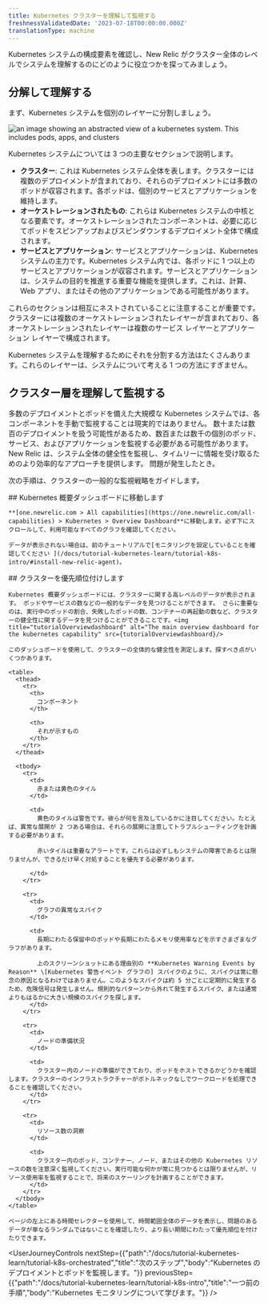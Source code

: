 ```yaml
---
title: Kubernetes クラスターを理解して監視する
freshnessValidatedDate: '2023-07-18T00:00:00.000Z'
translationType: machine
---
```





Kubernetes システムの構成要素を確認し、New Relic がクラスター全体のレベルでシステムを理解するのにどのように役立つかを探ってみましょう。

## 分解して理解する

まず、Kubernetes システムを個別のレイヤーに分割しましょう。

<img
  title="k8sDiagramContext"
  alt="an image showing an abstracted view of a kubernetes system. This includes pods, apps, and clusters"
  src={k8sDiagramContext}
/>

Kubernetes システムについては 3 つの主要なセクションで説明します。

* **クラスター**: これは Kubernetes システム全体を表します。クラスターには複数のデプロイメントが含まれており、それらのデプロイメントには多数のポッドが収容されます。各ポッドは、個別のサービスとアプリケーションを維持します。
* **オーケストレーションされたもの**: これらは Kubernetes システムの中核となる要素です。オーケストレーションされたコンポーネントは、必要に応じてポッドをスピンアップおよびスピンダウンするデプロイメント全体で構成されます。
* **サービスとアプリケーション**: サービスとアプリケーションは、Kubernetes システムの主力です。Kubernetes システム内では、各ポッドに 1 つ以上のサービスとアプリケーションが収容されます。サービスとアプリケーションは、システムの目的を推進する重要な機能を提供します。これは、計算、Web アプリ、またはその他のアプリケーションである可能性があります。

これらのセクションは相互にネストされていることに注意することが重要です。クラスターには複数のオーケストレーションされたレイヤーが含まれており、各オーケストレーションされたレイヤーは複数のサービス レイヤーとアプリケーション レイヤーで構成されます。

<Callout variant="important">
  Kubernetes システムを理解するためにそれを分割する方法はたくさんあります。これらのレイヤーは、システムについて考える 1 つの方法にすぎません。
</Callout>

## クラスター層を理解して監視する

多数のデプロイメントとポッドを備えた大規模な Kubernetes システムでは、各コンポーネントを手動で監視することは現実的ではありません。 数十または数百のデプロイメントを扱う可能性があるため、数百または数千の個別のポッド、サービス、およびアプリケーションを監視する必要がある可能性があります。 New Relic は、システム全体の健全性を監視し、タイムリーに情報を受け取るためのより効率的なアプローチを提供します。 <InlinePopover type="alerts"/>問題が発生したとき。

次の手順は、クラスターの一般的な監視戦略をガイドします。

<Steps>
  <Step>
    ## Kubernetes 概要ダッシュボードに移動します

    **[one.newrelic.com > All capabilities](https://one.newrelic.com/all-capabilities) > Kubernetes > Overview Dashboard**に移動します。必ず下にスクロールして、利用可能なすべてのグラフを確認してください。

    データが表示されない場合は、前のチュートリアルで[モニタリングを設定していることを確認してください ](/docs/tutorial-kubernetes-learn/tutorial-k8s-intro/#install-new-relic-agent)。
  </Step>

  <Step>
    ## クラスターを優先順位付けします

    Kubernetes 概要ダッシュボードには、クラスターに関する高レベルのデータが表示されます。 ポッドやサービスの数などの一般的なデータを見つけることができます。 さらに重要なのは、実行中のポッドの割合、失敗したポッドの数、コンテナーの再起動の数など、クラスターの健全性に関するデータを見つけることができることです。<img title="tutorialOverviewdashboard" alt="The main overview dashboard for the kubernetes capability" src={tutorialOverviewdashboard}/>

    このダッシュボードを使用して、クラスターの全体的な健全性を測定します。探すべき点がいくつかあります。

    <table>
      <thead>
        <tr>
          <th>
            コンポーネント
          </th>

          <th>
            それが示すもの
          </th>
        </tr>
      </thead>

      <tbody>
        <tr>
          <td>
            赤または黄色のタイル
          </td>

          <td>
            黄色のタイルは警告です。彼らが何を言及しているかに注目してください。たとえば、異常な展開が 2 つある場合は、それらの展開に注意してトラブルシューティングを計画する必要があります。

            赤いタイルは重要なアラートです。これらは必ずしもシステムの障害であるとは限りませんが、できるだけ早く対処することを優先する必要があります。  

          </td>
        </tr>

        <tr>
          <td>
            グラフの異常なスパイク
          </td>

          <td>
            長期にわたる保留中のポッドや長期にわたるメモリ使用率などを示すさまざまなグラフがあります。

            上のスクリーンショットにある理由別の **Kubernetes Warning Events by Reason** \[Kubernetes 警告イベント グラフの] スパイクのように、スパイクは常に懸念の原因となるわけではありません。このようなスパイクは約 5 分ごとに定期的に発生するため、危険信号は発生しません。規則的なパターンから外れて発生するスパイク、または通常よりもはるかに大きい規模のスパイクを探します。
          </td>
        </tr>

        <tr>
          <td>
            ノードの準備状況
          </td>

          <td>
            クラスター内のノードの準備ができており、ポッドをホストできるかどうかを確認します。クラスターのインフラストラクチャーがボトルネックなしでワークロードを処理できることを確認してください。
          </td>
        </tr>

        <tr>
          <td>
            リソース数の洞察
          </td>

          <td>
            クラスター内のポッド、コンテナー、ノード、またはその他の Kubernetes リソースの数を注意深く監視してください。実行可能な何かが常に見つかるとは限りませんが、リソース使用率を監視することで、将来のスケーリングを計画することができます。
          </td>
        </tr>
      </tbody>
    </table>

    ページの左上にある時間セレクターを使用して、時間範囲全体のデータを表示し、問題のあるデータが単なるランダムではないことを確認したり、より長い期間にわたって優先順位を付けたりできます。
  </Step>
</Steps>

<UserJourneyControls
  nextStep={{"path":"/docs/tutorial-kubernetes-learn/tutorial-k8s-orchestrated","title":"次のステップ","body":"Kubernetes のデプロイメントとポッドを監視します。"}}
  previousStep={{"path":"/docs/tutorial-kubernetes-learn/tutorial-k8s-intro","title":"一つ前の手順","body":"Kubernetes モニタリングについて学びます。"}}
/>
